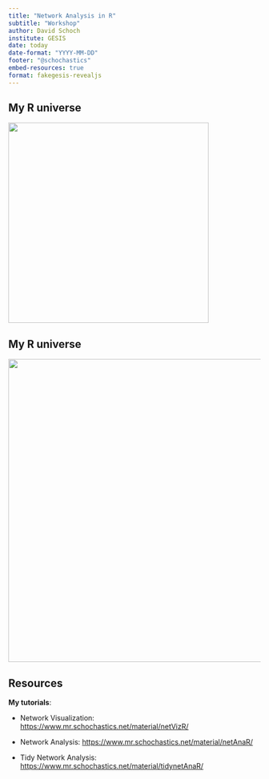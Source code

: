 ```yaml
---
title: "Network Analysis in R"
subtitle: "Workshop"
author: David Schoch
institute: GESIS
date: today
date-format: "YYYY-MM-DD"
footer: "@schochastics"
embed-resources: true
format: fakegesis-revealjs
---
```



## My R universe

<img src="img/hex.png" width="400">


## My R universe

<img src="img/hex_net.png" width="605">




## Resources

**My tutorials**:  

- Network Visualization: <https://www.mr.schochastics.net/material/netVizR/>

- Network Analysis: <https://www.mr.schochastics.net/material/netAnaR/>

- Tidy Network Analysis: <https://www.mr.schochastics.net/material/tidynetAnaR/>